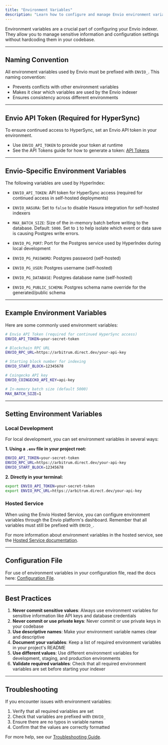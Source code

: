 ```yaml
---
title: "Environment Variables"
description: "Learn how to configure and manage Envio environment variables for your indexer."
---
```


Environment variables are a crucial part of configuring your Envio indexer. They allow you to manage sensitive information and configuration settings without hardcoding them in your codebase.

---

## Naming Convention

All environment variables used by Envio must be prefixed with `ENVIO_`. This naming convention:

- Prevents conflicts with other environment variables
- Makes it clear which variables are used by the Envio indexer
- Ensures consistency across different environments

---

## Envio API Token (Required for HyperSync)

To ensure continued access to HyperSync, set an Envio API token in your environment.

- Use `ENVIO_API_TOKEN` to provide your token at runtime
- See the API Tokens guide for how to generate a token: [API Tokens](/HyperSync/api-tokens)

---

## Envio-Specific Environment Variables

The following variables are used by HyperIndex:

- `ENVIO_API_TOKEN`: API token for HyperSync access (required for continued access in self-hosted deployments)
- `ENVIO_HASURA`: Set to `false` to disable Hasura integration for self-hosted indexers

- `MAX_BATCH_SIZE`: Size of the in-memory batch before writing to the database. Default: `5000`. Set to `1` to help isolate which event or data save is causing Postgres write errors.

- `ENVIO_PG_PORT`: Port for the Postgres service used by HyperIndex during local development
- `ENVIO_PG_PASSWORD`: Postgres password (self-hosted)
- `ENVIO_PG_USER`: Postgres username (self-hosted)
- `ENVIO_PG_DATABASE`: Postgres database name (self-hosted)
- `ENVIO_PG_PUBLIC_SCHEMA`: Postgres schema name override for the generated/public schema

---

## Example Environment Variables

Here are some commonly used environment variables:

```bash title=".env"
# Envio API Token (required for continued HyperSync access)
ENVIO_API_TOKEN=your-secret-token

# Blockchain RPC URL
ENVIO_RPC_URL=https://arbitrum.direct.dev/your-api-key

# Starting block number for indexing
ENVIO_START_BLOCK=12345678

# Coingecko API key
ENVIO_COINGECKO_API_KEY=api-key

# In-memory batch size (default 5000)
MAX_BATCH_SIZE=1
```

---

## Setting Environment Variables

### Local Development

For local development, you can set environment variables in several ways:

**1. Using a `.env` file in your project root:**

```bash filename=".env"
ENVIO_API_TOKEN=your-secret-token
ENVIO_RPC_URL=https://arbitrum.direct.dev/your-api-key
ENVIO_START_BLOCK=12345678
```

**2. Directly in your terminal:**

```bash icon="terminal" title="terminal"
export ENVIO_API_TOKEN=your-secret-token
export ENVIO_RPC_URL=https://arbitrum.direct.dev/your-api-key
```

### Hosted Service

When using the Envio Hosted Service, you can configure environment variables through the Envio platform's dashboard. Remember that all variables must still be prefixed with `ENVIO_`.

For more information about environment variables in the hosted service, see the [Hosted Service documentation](/HyperIndex/Hosted_Service/hosted-service).

---

## Configuration File

For use of environment variables in your configuration file, read the docs here: [Configuration File](/HyperIndex/Guides/configuration-file).

---

## Best Practices

1. **Never commit sensitive values**: Always use environment variables for sensitive information like API keys and database credentials
2. **Never commit or use private keys**: Never commit or use private keys in your codebase
3. **Use descriptive names**: Make your environment variable names clear and descriptive
4. **Document your variables**: Keep a list of required environment variables in your project's README
5. **Use different values**: Use different environment variables for development, staging, and production environments
6. **Validate required variables**: Check that all required environment variables are set before starting your indexer

---

## Troubleshooting

If you encounter issues with environment variables:

1. Verify that all required variables are set
2. Check that variables are prefixed with `ENVIO_`
3. Ensure there are no typos in variable names
4. Confirm that the values are correctly formatted

For more help, see our [Troubleshooting Guide](/HyperIndex/Troubleshoot/logging).

